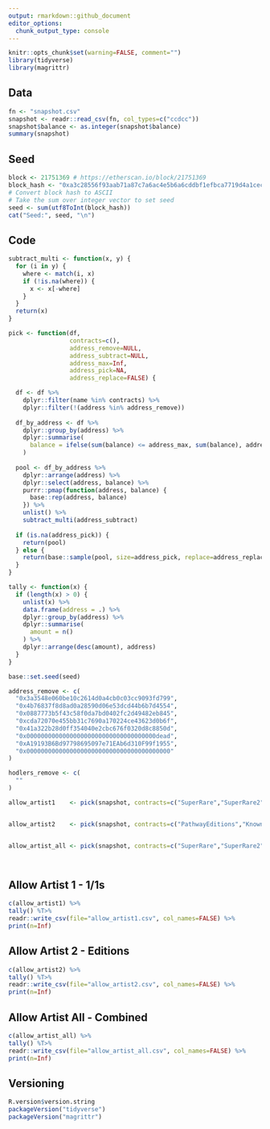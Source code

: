 ```yaml
---
output: rmarkdown::github_document
editor_options: 
  chunk_output_type: console
---
```


<!-- README.md is generated from README.Rmd. Please edit that file -->

```r
knitr::opts_chunk$set(warning=FALSE, comment="")
library(tidyverse)
library(magrittr)
```

## Data
```r
fn <- "snapshot.csv"
snapshot <- readr::read_csv(fn, col_types=c("ccdcc"))
snapshot$balance <- as.integer(snapshot$balance)
summary(snapshot)
```

## Seed
```r
block <- 21751369 # https://etherscan.io/block/21751369
block_hash <- "0xa3c28556f93aab71a87c7a6ac4e5b6a6cddbf1efbca7719d4a1cec9994cab15a"
# Convert block hash to ASCII
# Take the sum over integer vector to set seed
seed <- sum(utf8ToInt(block_hash))
cat("Seed:", seed, "\n")
```

## Code
```r
subtract_multi <- function(x, y) {
  for (i in y) {
    where <- match(i, x)
    if (!is.na(where)) {
      x <- x[-where]
    }
  }
  return(x)
}

pick <- function(df,
                 contracts=c(),
                 address_remove=NULL,
                 address_subtract=NULL,
                 address_max=Inf,
                 address_pick=NA,
                 address_replace=FALSE) {

  df <- df %>%
    dplyr::filter(name %in% contracts) %>%
    dplyr::filter(!(address %in% address_remove))
  
  df_by_address <- df %>%
    dplyr::group_by(address) %>%
    dplyr::summarise(
      balance = ifelse(sum(balance) <= address_max, sum(balance), address_max)
    )
  
  pool <- df_by_address %>%
    dplyr::arrange(address) %>%
    dplyr::select(address, balance) %>%
    purrr::pmap(function(address, balance) {
      base::rep(address, balance)
    }) %>%
    unlist() %>%
    subtract_multi(address_subtract)
  
  if (is.na(address_pick)) {
    return(pool)
  } else {
    return(base::sample(pool, size=address_pick, replace=address_replace))
  }
}

tally <- function(x) {
  if (length(x) > 0) {
    unlist(x) %>%
    data.frame(address = .) %>%
    dplyr::group_by(address) %>%
    dplyr::summarise(
      amount = n()
    ) %>%
    dplyr::arrange(desc(amount), address)
  }
}
```

```r
base::set.seed(seed)

address_remove <- c(
  "0x3a3548e060be10c2614d0a4cb0c03cc9093fd799",
  "0x4b76837f8d8ad0a28590d06e53dcd44b6b7d4554",
  "0x0887773b5f43c58f0da7bd0402fc2d49482eb845",
  "0xcda72070e455bb31c7690a170224ce43623d0b6f",
  "0x41a322b28d0ff354040e2cbc676f0320d8c8850d",
  "0x000000000000000000000000000000000000dead",
  "0xA19193B6Bd97798695097e71EAb6d310F99f1955",
  "0x0000000000000000000000000000000000000000"
)

hodlers_remove <- c(
  ""
)

allow_artist1    <- pick(snapshot, contracts=c("SuperRare","SuperRare2","SpiritAnimals","NatureStudies","MakersPlace","Foundation","danielladoodleCollection"), address_remove=address_remove,address_max=1)


allow_artist2    <- pick(snapshot, contracts=c("PathwayEditions","KnownOriginEditions","KnownOrigin2Editions","RussetGoldEditions","SundropEditions","DreamlandEditions"), address_remove=address_remove,address_subtract=allow_artist1,address_max=1)


allow_artist_all <- pick(snapshot, contracts=c("SuperRare","SuperRare2","SpiritAnimals","NatureStudies","MakersPlace","Foundation","danielladoodleCollection","PathwayEditions","KnownOriginEditions","KnownOrigin2Editions","RussetGoldEditions","SundropEditions","DreamlandEditions"), address_remove=address_remove,address_max=1)




```


## Allow Artist 1 - 1/1s
```r
c(allow_artist1) %>%
tally() %T>%
readr::write_csv(file="allow_artist1.csv", col_names=FALSE) %>%
print(n=Inf)
```




## Allow Artist 2 - Editions
```r
c(allow_artist2) %>%
tally() %T>%
readr::write_csv(file="allow_artist2.csv", col_names=FALSE) %>%
print(n=Inf)
```



## Allow Artist All - Combined
```r
c(allow_artist_all) %>%
tally() %T>%
readr::write_csv(file="allow_artist_all.csv", col_names=FALSE) %>%
print(n=Inf)
```




## Versioning
```r
R.version$version.string
packageVersion("tidyverse")
packageVersion("magrittr")
```
